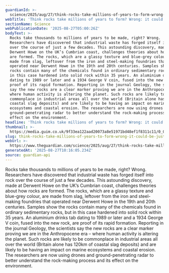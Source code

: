 ```yaml
---
guardianId: >-
  science/2025/aug/27/think-rocks-take-millions-of-years-to-form-wrong-it-could-be-just-decades
webTitle: 'Think rocks take millions of years to form? Wrong: it could be just decades'
sectionName: Science
webPublicationDate: '2025-08-27T05:00:26Z'
bodyText: >-
  Rocks take thousands to millions of years to be made, right? Wrong.
  Researchers have discovered that industrial waste has forged itself into rock
  over the course of just a few decades. This astounding discovery, made at
  Derwent Howe on the UK’s Cumbrian coast, challenges theories about how rocks
  are formed. The rocks, which are a glassy texture and blue-grey colour, are
  made from slag, leftover from the iron and steel-making foundries that
  operated near Derwent Howe in the 19th and 20th centuries. Samples show the
  rocks contain many of the chemicals found in ordinary sedimentary rocks, but
  in this case hardened into solid rock within 35 years. An aluminium drinks tab
  dating to 1989 or later and a 1934 George V coin, fused into the new rock, are
  proof of its rapid formation. Reporting in the journal Geology, the scientists
  say the new rocks are a clear marker proving we are in the Anthropocene era –
  where human activity is altering the planet. Such rocks are likely to be
  commonplace in industrial areas all over the world (Britain alone has 120km of
  coastal slag deposits) and are likely to be having an impact on marine
  ecosystems and coastal erosion. The researchers are now using drones and
  ground-penetrating radar to better understand the rock-making process and its
  effect on the environment.
headline: 'Think rocks take millions of years to form? Wrong: it could be just decades'
thumbnail: >-
  https://media.guim.co.uk/9f33ea122aad20073a8e51971bd48ef1f8311c11/0_0_3955_3164/500.jpg
slug: think-rocks-take-millions-of-years-to-form-wrong-it-could-be-just-decades
webUrl: >-
  https://www.theguardian.com/science/2025/aug/27/think-rocks-take-millions-of-years-to-form-wrong-it-could-be-just-decades
generatedAt: '2025-08-27T10:16:05.234Z'
source: guardian-api
---
```

Rocks take thousands to millions of years to be made, right? Wrong. Researchers have discovered that industrial waste has forged itself into rock over the course of just a few decades. This astounding discovery, made at Derwent Howe on the UK’s Cumbrian coast, challenges theories about how rocks are formed. The rocks, which are a glassy texture and blue-grey colour, are made from slag, leftover from the iron and steel-making foundries that operated near Derwent Howe in the 19th and 20th centuries. Samples show the rocks contain many of the chemicals found in ordinary sedimentary rocks, but in this case hardened into solid rock within 35 years. An aluminium drinks tab dating to 1989 or later and a 1934 George V coin, fused into the new rock, are proof of its rapid formation. Reporting in the journal Geology, the scientists say the new rocks are a clear marker proving we are in the Anthropocene era – where human activity is altering the planet. Such rocks are likely to be commonplace in industrial areas all over the world (Britain alone has 120km of coastal slag deposits) and are likely to be having an impact on marine ecosystems and coastal erosion. The researchers are now using drones and ground-penetrating radar to better understand the rock-making process and its effect on the environment.
